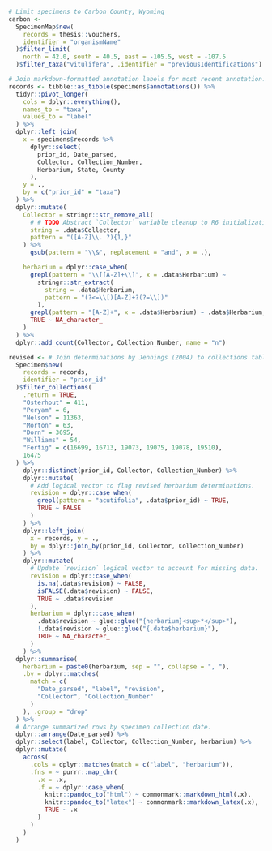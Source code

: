 
```r
# Limit specimens to Carbon County, Wyoming
carbon <-
  SpecimenMap$new(
    records = thesis::vouchers,
    identifier = "organismName"
  )$filter_limit(
    north = 42.0, south = 40.5, east = -105.5, west = -107.5
  )$filter_taxa("vitulifera", .identifier = "previousIdentifications")

# Join markdown-formatted annotation labels for most recent annotation.
records <- tibble::as_tibble(specimens$annotations()) %>%
  tidyr::pivot_longer(
    cols = dplyr::everything(),
    names_to = "taxa",
    values_to = "label"
  ) %>%
  dplyr::left_join(
    x = specimens$records %>%
      dplyr::select(
        prior_id, Date_parsed,
        Collector, Collection_Number,
        Herbarium, State, County
      ),
    y = .,
    by = c("prior_id" = "taxa")
  ) %>%
  dplyr::mutate(
    Collector = stringr::str_remove_all(
      # # TODO Abstract `Collector` variable cleanup to R6 initialization.
      string = .data$Collector,
      pattern = "([A-Z]\\. ?){1,}"
    ) %>%
      gsub(pattern = "\\&", replacement = "and", x = .),

    herbarium = dplyr::case_when(
      grepl(pattern = "\\[[A-Z]+\\]", x = .data$Herbarium) ~
        stringr::str_extract(
          string = .data$Herbarium,
          pattern = "(?<=\\[)[A-Z]+?(?=\\])"
        ),
      grepl(pattern = "[A-Z]+", x = .data$Herbarium) ~ .data$Herbarium,
      TRUE ~ NA_character_
    )
  ) %>%
  dplyr::add_count(Collector, Collection_Number, name = "n")
```

```r
revised <- # Join determinations by Jennings (2004) to collections table.
  Specimen$new(
    records = records,
    identifier = "prior_id"
  )$filter_collections(
    .return = TRUE,
    "Osterhout" = 411,
    "Peryam" = 6,
    "Nelson" = 11363,
    "Morton" = 63,
    "Dorn" = 3695,
    "Williams" = 54,
    "Fertig" = c(16699, 16713, 19073, 19075, 19078, 19510),
    16475
  ) %>%
    dplyr::distinct(prior_id, Collector, Collection_Number) %>%
    dplyr::mutate(
      # Add logical vector to flag revised herbarium determinations.
      revision = dplyr::case_when(
        grepl(pattern = "acutifolia", .data$prior_id) ~ TRUE,
        TRUE ~ FALSE
      )
    ) %>%
    dplyr::left_join(
      x = records, y = .,
      by = dplyr::join_by(prior_id, Collector, Collection_Number)
    ) %>%
    dplyr::mutate(
      # Update `revision` logical vector to account for missing data.
      revision = dplyr::case_when(
        is.na(.data$revision) ~ FALSE,
        isFALSE(.data$revision) ~ FALSE,
        TRUE ~ .data$revision
      ),
      herbarium = dplyr::case_when(
        .data$revision ~ glue::glue("{herbarium}<sup>*</sup>"),
        !.data$revision ~ glue::glue("{.data$herbarium}"),
        TRUE ~ NA_character_
      )
    ) %>%
  dplyr::summarise(
    herbarium = paste0(herbarium, sep = "", collapse = ", "),
    .by = dplyr::matches(
      match = c(
        "Date_parsed", "label", "revision",
        "Collector", "Collection_Number"
      )
    ), .group = "drop"
  ) %>%
  # Arrange summarized rows by specimen collection date.
  dplyr::arrange(Date_parsed) %>%
  dplyr::select(label, Collector, Collection_Number, herbarium) %>%
  dplyr::mutate(
    across(
      .cols = dplyr::matches(match = c("label", "herbarium")),
      .fns = ~ purrr::map_chr(
        .x = .x,
        .f = ~ dplyr::case_when(
          knitr::pandoc_to("html") ~ commonmark::markdown_html(.x),
          knitr::pandoc_to("latex") ~ commonmark::markdown_latex(.x),
          TRUE ~ .x
        )
      )
    )
  )
```
